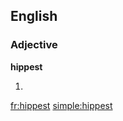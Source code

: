 ==English==
===Adjective===
'''hippest'''
# {{superlative of|[[hip]]}}

[[fr:hippest]]
[[simple:hippest]]